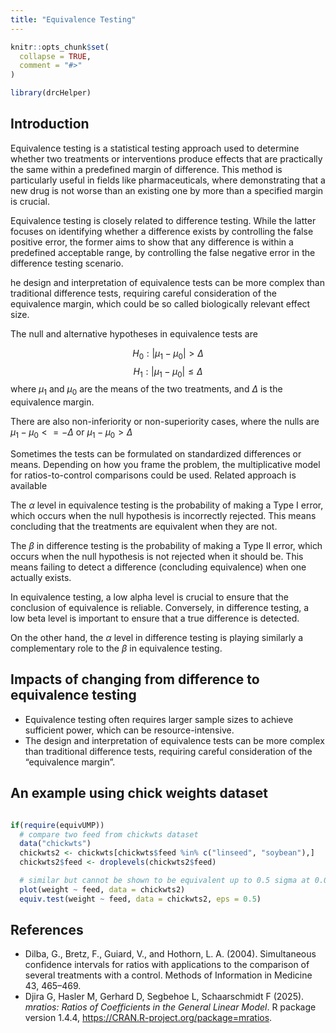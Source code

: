 ```yaml
---
title: "Equivalence Testing"
---
```


```r
knitr::opts_chunk$set(
  collapse = TRUE,
  comment = "#>"
)
```

```r
library(drcHelper)
```

## Introduction

Equivalence testing is a statistical testing approach used to determine whether two treatments or interventions produce effects that are practically the same within a predefined margin of difference. This method is particularly useful in fields like pharmaceuticals, where demonstrating that a new drug is not worse than an existing one by more than a specified margin is crucial.

Equivalence testing is closely related to difference testing. While the latter focuses on identifying whether a difference exists by controlling the false positive error, the former aims to show that any difference is within a predefined acceptable range, by controlling the false negative error in the difference testing scenario.

he design and interpretation of equivalence tests can be more complex than traditional difference tests, requiring careful consideration of the equivalence margin, which could be so called biologically relevant effect size.

The null and alternative hypotheses in equivalence tests are

$$
H_0: | \mu_1 - \mu_0 | > \Delta
$$
$$
H_1: | \mu_1 - \mu_0 | \leq \Delta
$$
 where $\mu_1$ and $\mu_0$ are the means of the two treatments, and $\Delta$ is the equivalence margin.
 
 There are also non-inferiority or non-superiority cases, where the nulls are $\mu_1 - \mu_0 <= - \Delta$ or $\mu_1 - \mu_0 > \Delta$
 
Sometimes the tests can be formulated on standardized differences or means. Depending on how you frame the problem, the multiplicative model for ratios-to-control comparisons could be used. Related approach is available
 
The $\alpha$ level in equivalence testing is the probability of making a Type I error, which occurs when the null hypothesis is incorrectly rejected. This means concluding that the treatments are equivalent when they are not.

The $\beta$ in difference testing is the probability of making a Type II error, which occurs when the null hypothesis is not rejected when it should be. This means failing to detect a difference (concluding equivalence) when one actually exists.

In equivalence testing, a low alpha level is crucial to ensure that the conclusion of equivalence is reliable. Conversely, in difference testing, a low beta level is important to ensure that a true difference is detected.

On the other hand, the $\alpha$ level in difference testing is playing similarly a complementary role to the $\beta$ in equivalence testing. 

## Impacts of changing from difference to equivalence testing

- Equivalence testing often requires larger sample sizes to achieve sufficient power, which can be resource-intensive.
- The design and interpretation of equivalence tests can be more complex than traditional difference tests, requiring careful consideration of the "equivalence margin".

## An example using chick weights dataset

```r

```

```r
if(require(equivUMP))
  # compare two feed from chickwts dataset
  data("chickwts")
  chickwts2 <- chickwts[chickwts$feed %in% c("linseed", "soybean"),]
  chickwts2$feed <- droplevels(chickwts2$feed)

  # similar but cannot be shown to be equivalent up to 0.5 sigma at 0.05 level^
  plot(weight ~ feed, data = chickwts2)
  equiv.test(weight ~ feed, data = chickwts2, eps = 0.5)
```


## References

- Dilba, G., Bretz, F., Guiard, V., and Hothorn, L. A. (2004). Simultaneous confidence intervals for ratios with applications to the comparison of several treatments with a control. Methods of Information in Medicine 43, 465–469.
- Djira G, Hasler M, Gerhard D, Segbehoe L, Schaarschmidt F (2025). _mratios: 
Ratios of Coefficients in the General Linear Model_. R package version 1.4.4,
  <https://CRAN.R-project.org/package=mratios>.
